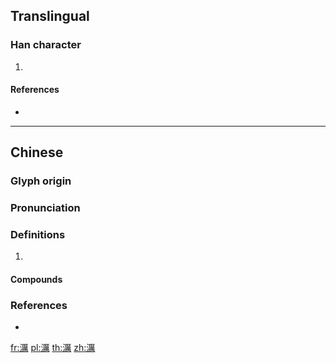 ==Translingual==

===Han character===
{{Han char|rn=85|rad=水|as=15|sn=18|four=31127|canj=EMTB}}

# {{defn|Han|sort=水15}}

====References====
* {{Han ref|kx=0658.120|dkj=18569|dj=1068.130|hdz=31767.030|uh=6FFF|ud=28671|bh=EFF2|bd=61426}}

----

==Chinese==
{{zh-forms}}

===Glyph origin===
{{Han etym}}

===Pronunciation===
{{zh-pron
|m=lì
|c=lai6
|mc=y
|oc=y
|cat=
}}

===Definitions===
{{zh-hanzi}}

# {{rfdef|zh}}

====Compounds====
{{zh-der|槌骨濿髓}}

===References===
* {{R:twedu|B02329}}

[[fr:濿]]
[[pl:濿]]
[[th:濿]]
[[zh:濿]]